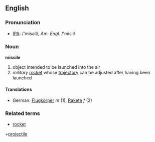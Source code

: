 ==English==
===Pronunciation===
*[[IPA]]: /'misail/, ''Am. Engl.'' /'misil/
===Noun===
'''missile'''
# object intended to be launched into the air
# ''military'' [[rocket]] whose [[trajectory]] can be adjusted after having been launched
====Translations====
*German: [[Flugkörper]] ''m'' (1), [[Rakete]] ''f'' (2)
===Related terms===
*[[rocket]]
+[[projectile]]